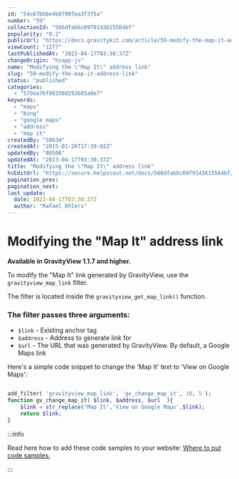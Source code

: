 ```yaml
---
id: "54c67bb6e4b07997ea3f3f5a"
number: "59"
collectionId: "566dfabbc6979143615564bf"
popularity: "0.2"
publicUrl: "https://docs.gravitykit.com/article/59-modify-the-map-it-address-link"
viewCount: "1277"
lastPublishedAt: "2023-04-17T03:30:37Z"
changeOrigin: "hsapp-js"
name: "Modifying the \"Map It\" address link"
slug: "59-modify-the-map-it-address-link"
status: "published"
categories: 
  - "579aa76f903360293603a8e7"
keywords: 
  - "maps"
  - "bing"
  - "google maps"
  - "address"
  - "map it"
createdBy: "59634"
createdAt: "2015-01-26T17:39:02Z"
updatedBy: "80506"
updatedAt: "2023-04-17T03:30:37Z"
title: "Modifying the \"Map It\" address link"
hsEditUrl: "https://secure.helpscout.net/docs/566dfabbc6979143615564bf/article/54c67bb6e4b07997ea3f3f5a"
pagination_prev: 
pagination_next: 
last_update:
  date: 2023-04-17T03:30:37Z
  author: "Rafael Ehlers"
---
```


# Modifying the "Map It" address link

**Available in GravityView 1.1.7 and higher.**

To modify the "Map It" link generated by GravityView, use the `gravityview_map_link` filter.

The filter is located inside the `gravityview_get_map_link()` function.

### The filter passes three arguments:

- `$link` - Existing anchor tag
- `$address` - Address to generate link for
- `$url` - The URL that was generated by GravityView. By default, a Google Maps link

Here's a simple code snippet to change the 'Map It' text to 'View on Google Maps':

```php

add_filter( 'gravityview_map_link', 'gv_change_map_it', 10, 5 );
function gv_change_map_it( $link, $address, $url  ){
	$link = str_replace('Map It','View on Google Maps',$link);
	return $link;
}
```


:::info

Read here how to add these code samples to your website: [Where to put code samples.](https://docs.gravitykit.com/article/210-where-to-put-code-samples)

:::

 
